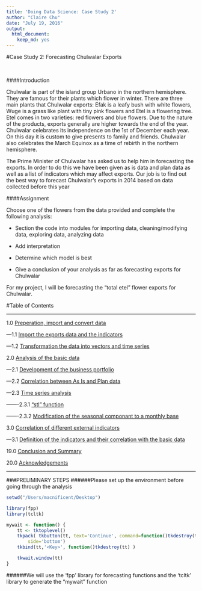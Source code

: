 ```yaml
---
title: 'Doing Data Science: Case Study 2'
author: "Claire Chu"
date: "July 19, 2016"
output: 
  html_document:
    keep_md: yes
---
```


#Case Study 2: Forecasting Chulwalar Exports

<br>

####Introduction

Chulwalar is part of the island group Urbano in the northern hemisphere. They are famous for their plants which flower in winter. There are three main plants that Chulwalar exports: Efak is a leafy bush with white flowers, Wuge is a grass like plant with tiny pink flowers and Etel is a flowering tree. Etel comes in two varieties: red flowers and blue flowers. Due to the nature of the products, exports generally are higher towards the end of the year. Chulwalar celebrates its independence on the 1st of December each year. On this day it is custom to give presents to family and friends. Chulwalar also celebrates the March Equinox as a time of rebirth in the northern hemisphere. 

The Prime Minister of Chulwalar has asked us to help him in forecasting the exports. In order to do this we have been given as is data and plan data as well as a list of indicators which may affect exports. Our job is to find out the best way to forecast Chulwalar's exports in 2014 based on data collected before this year 
<br>

####Assignment

Choose one of the flowers from the data provided and complete the following analysis:

- Section the code into modules for importing data, cleaning/modifying data, exploring data, analyzing data

- Add interpretation

- Determine which model is best

- Give a conclusion of your analysis as far as forecasting exports for Chulwalar

For my project, I will be forecasting the "total etel" flower exports for Chulwalar.

#Table of Contents

****************************
1.0	[Preperation, import and convert data](https://github.com/clairecDS/DoingDataScience_CaseStudy2/blob/master/Analysis/Section1_Prep/Readme.md)

---1.1 [Import the exports data and the indicators](https://github.com/clairecDS/DoingDataScience_CaseStudy2/blob/master/Analysis/Section1_Prep/Readme.md)

---1.2 [Transformation the data into vectors and time series](https://github.com/clairecDS/DoingDataScience_CaseStudy2/blob/master/Analysis/Section1_Prep/Readme.md)

2.0 [Analysis of the basic data](../clairecDS/DoingDataScience_CaseStudy2/Analysis/)

---2.1 [Development of the business portfolio](../clairecDS/DoingDataScience_CaseStudy2/Analysis/)

---2.2 [Correlation between As Is and Plan data](../clairecDS/DoingDataScience_CaseStudy2/Analysis/)

---2.3 [Time series analysis](../clairecDS/DoingDataScience_CaseStudy2/Analysis/)

-------2.3.1 ["stl" function](../clairecDS/DoingDataScience_CaseStudy2/Analysis/)

-------2.3.2 [Modification of the seasonal componant to a monthly base](../clairecDS/DoingDataScience_CaseStudy2/Analysis/)

3.0 [Correlation of different external indicators](../clairecDS/DoingDataScience_CaseStudy2/Analysis/)

---3.1 [Definition of the indicators and their correlation with the basic data](../clairecDS/DoingDataScience_CaseStudy2/Analysis/)

19.0 [Conclusion and Summary](../clairecDS/DoingDataScience_CaseStudy2/Analysis/)

20.0 [Acknowledgements](../clairecDS/DoingDataScience_CaseStudy2/Analysis/)

****************************
<div id='id-section1'/>
###PRELIMINARY STEPS
######Please set up the environment before going through the analysis
```r
setwd("/Users/macnificent/Desktop")

library(fpp)
library(tcltk)

mywait <- function() {
    tt <- tktoplevel()
    tkpack( tkbutton(tt, text='Continue', command=function()tkdestroy(tt)),
        side='bottom')
    tkbind(tt,'<Key>', function()tkdestroy(tt) )

    tkwait.window(tt)
}
```

######We will use the 'fpp' library for forecasting functions and the 'tcltk' library to generate the "mywait" function